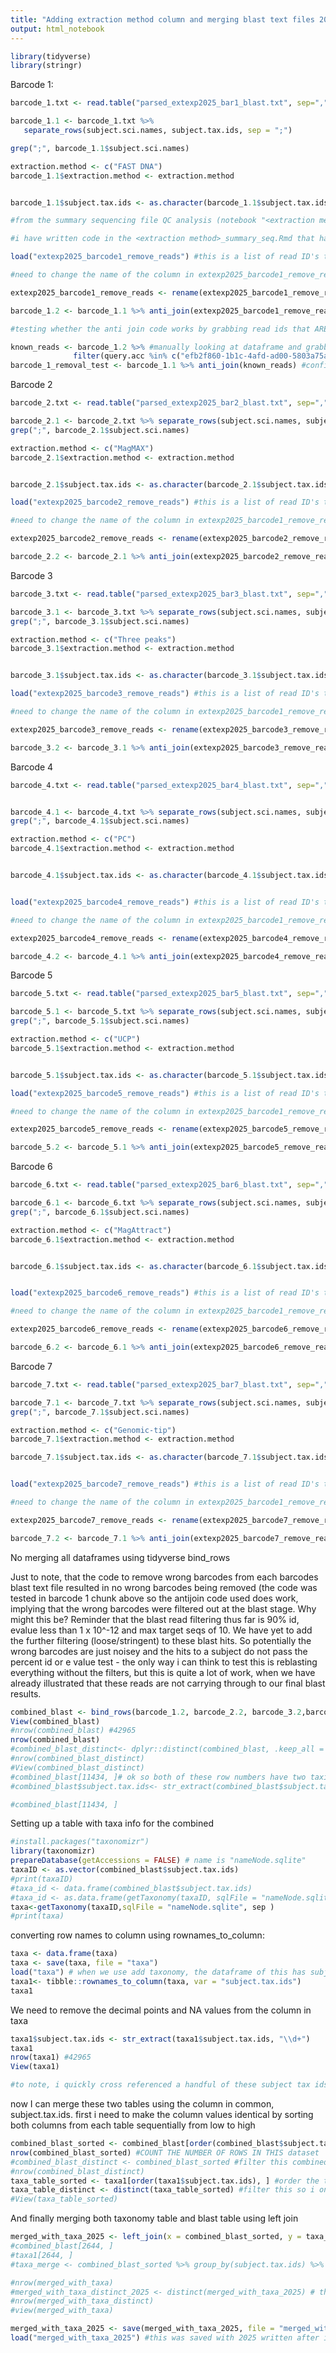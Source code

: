 ```yaml
---
title: "Adding extraction method column and merging blast text files 2025"
output: html_notebook
---
```


```r
library(tidyverse)
library(stringr)
```


Barcode 1:

```r
 
barcode_1.txt <- read.table("parsed_extexp2025_bar1_blast.txt", sep=",", header = TRUE)

barcode_1.1 <- barcode_1.txt %>%
   separate_rows(subject.sci.names, subject.tax.ids, sep = ";")

grep(";", barcode_1.1$subject.sci.names) 

extraction.method <- c("FAST DNA")
barcode_1.1$extraction.method <- extraction.method


barcode_1.1$subject.tax.ids <- as.character(barcode_1.1$subject.tax.ids) # for some reason the bind_rows function below is throwing up an error that some of the subject.tax.id columns are chracters and others are integers across all the barcode text files, so setting every barcodes column to character before merging.

#from the summary sequencing file QC analysis (notebook "<extraction method>_summary_seq.Rmd - there is a unique notebook for each extraction method), I noticed that there were incorrect barcodes (not many across all the extraction methods/barcode summary seq files) mixed in with the barcode of interest. I filtered these out when doing the read QC (no. of reads, max read length etc), but I should also insure that they are being removed in the taxonomy stage too. Now the blast text files in this notebook do not have info on the barcode - i add this info in myself, so theres no way for me to scan the blast text file to find reads assigned to a barcode that shouldn't be there. Instead im going to screen the blast dataframe for read ID's of the incorrect barcodes in the summary seq files and essentially remove these read ID's from the blast text files.

#i have written code in the <extraction method>_summary_seq.Rmd that has extracted the read ID's we want to remove per barcode, so I am just loading these in here but you can go back into the original notebook to see the full code for this.

load("extexp2025_barcode1_remove_reads") #this is a list of read ID's taken from the summary seq file for barcode 1, that were from incorrect barcoodes (barcode/tag switching potentially). These may have already been removed based on the filtering criteria in BLAST, but for completeness, below is code to remove these read ID's from the blast text file for this barcode:

#need to change the name of the column in extexp2025_barcode1_remove_reads from read_id to query.acc (they are the same thing) so we can antijoin these two dataframes using query.acc as the linker column:

extexp2025_barcode1_remove_reads <- rename(extexp2025_barcode1_remove_reads, query.acc = read_id)

barcode_1.2 <- barcode_1.1 %>% anti_join(extexp2025_barcode1_remove_reads) #this says, join these two dataframes, but remove any query.acc variables in extexp2025_barcode1_remove_reads from barcode_1.1 

#testing whether the anti join code works by grabbing read ids that ARE in the blast text file, running antijoin code and seeing if they are removed:

known_reads <- barcode_1.2 %>% #manually looking at dataframe and grabbing first two reads
              filter(query.acc %in% c("efb2f860-1b1c-4afd-ad00-5803a75ad0fa", "fba2901a-3500-4361-8e46-ef1eadbdbf5e"))
barcode_1_removal_test <- barcode_1.1 %>% anti_join(known_reads) #confirms antijoin code works, as this dataset has 5 reads removed, which correspond to the number of reads in known_reads dataset (fb2f860-1b1c-4afd-ad00-5803a75ad0fa has one alignment, fba2901a-3500-4361-8e46-ef1eadbdbf5e has 4 alignments)
```

Barcode 2

```r
 
barcode_2.txt <- read.table("parsed_extexp2025_bar2_blast.txt", sep=",",  header = TRUE)

barcode_2.1 <- barcode_2.txt %>% separate_rows(subject.sci.names, subject.tax.ids, sep = ";")
grep(";", barcode_2.1$subject.sci.names) 

extraction.method <- c("MagMAX")
barcode_2.1$extraction.method <- extraction.method


barcode_2.1$subject.tax.ids <- as.character(barcode_2.1$subject.tax.ids) # for some reason the bind_rows function below is throwing up an error that some of the subject.tax.id columns are chracters and others are integers across all the barcode text files, so setting every barcodes column to character before merging.

load("extexp2025_barcode2_remove_reads") #this is a list of read ID's taken from the summary seq file for barcode 1, that were from incorrect barcoodes (barcode/tag switching potentially). These may have already been removed based on the filtering criteria in BLAST, but for completeness, below is code to remove these read ID's from the blast text file for this barcode:

#need to change the name of the column in extexp2025_barcode1_remove_reads from read_id to query.acc (they are the same thing) so we can antijoin these two dataframes using query.acc as the linker column:

extexp2025_barcode2_remove_reads <- rename(extexp2025_barcode2_remove_reads, query.acc = read_id)

barcode_2.2 <- barcode_2.1 %>% anti_join(extexp2025_barcode2_remove_reads) #this says, join these two dataframes, but remove any query.acc variables in extexp2025_barcodeX_remove_reads from barcode_X.X 

```

Barcode 3

```r
   
barcode_3.txt <- read.table("parsed_extexp2025_bar3_blast.txt", sep=",",  header = TRUE)

barcode_3.1 <- barcode_3.txt %>% separate_rows(subject.sci.names, subject.tax.ids, sep = ";")
grep(";", barcode_3.1$subject.sci.names) 

extraction.method <- c("Three peaks")
barcode_3.1$extraction.method <- extraction.method


barcode_3.1$subject.tax.ids <- as.character(barcode_3.1$subject.tax.ids) # for some reason the bind_rows function below is throwing up an error that some of the subject.tax.id columns are chracters and others are integers across all the barcode text files, so setting every barcodes column to character before merging.

load("extexp2025_barcode3_remove_reads") #this is a list of read ID's taken from the summary seq file for barcode 1, that were from incorrect barcoodes (barcode/tag switching potentially). These may have already been removed based on the filtering criteria in BLAST, but for completeness, below is code to remove these read ID's from the blast text file for this barcode:

#need to change the name of the column in extexp2025_barcode1_remove_reads from read_id to query.acc (they are the same thing) so we can antijoin these two dataframes using query.acc as the linker column:

extexp2025_barcode3_remove_reads <- rename(extexp2025_barcode3_remove_reads, query.acc = read_id)

barcode_3.2 <- barcode_3.1 %>% anti_join(extexp2025_barcode3_remove_reads) #this says, join these two dataframes, but remove any query.acc variables in extexp2025_barcodeX_remove_reads from barcode_X.X 

```

Barcode 4

```r

barcode_4.txt <- read.table("parsed_extexp2025_bar4_blast.txt", sep=",",  header = TRUE)


barcode_4.1 <- barcode_4.txt %>% separate_rows(subject.sci.names, subject.tax.ids, sep = ";")
grep(";", barcode_4.1$subject.sci.names) 

extraction.method <- c("PC")
barcode_4.1$extraction.method <- extraction.method


barcode_4.1$subject.tax.ids <- as.character(barcode_4.1$subject.tax.ids) # for some reason the bind_rows function below is throwing up an error that some of the subject.tax.id columns are chracters and others are integers across all the barcode text files, so setting every barcodes column to character before merging.


load("extexp2025_barcode4_remove_reads") #this is a list of read ID's taken from the summary seq file for barcode 1, that were from incorrect barcoodes (barcode/tag switching potentially). These may have already been removed based on the filtering criteria in BLAST, but for completeness, below is code to remove these read ID's from the blast text file for this barcode:

#need to change the name of the column in extexp2025_barcode1_remove_reads from read_id to query.acc (they are the same thing) so we can antijoin these two dataframes using query.acc as the linker column:

extexp2025_barcode4_remove_reads <- rename(extexp2025_barcode4_remove_reads, query.acc = read_id)

barcode_4.2 <- barcode_4.1 %>% anti_join(extexp2025_barcode4_remove_reads) #this says, join these two dataframes, but remove any query.acc variables in extexp2025_barcodeX_remove_reads from barcode_X.X 
```

Barcode 5

```r

barcode_5.txt <- read.table("parsed_extexp2025_bar5_blast.txt", sep=",",  header = TRUE)

barcode_5.1 <- barcode_5.txt %>% separate_rows(subject.sci.names, subject.tax.ids, sep = ";")
grep(";", barcode_5.1$subject.sci.names) 

extraction.method <- c("UCP")
barcode_5.1$extraction.method <- extraction.method


barcode_5.1$subject.tax.ids <- as.character(barcode_5.1$subject.tax.ids) # for some reason the bind_rows function below is throwing up an error that some of the subject.tax.id columns are chracters and others are integers across all the barcode text files, so setting every barcodes column to character before merging.

load("extexp2025_barcode5_remove_reads") #this is a list of read ID's taken from the summary seq file for barcode 1, that were from incorrect barcoodes (barcode/tag switching potentially). These may have already been removed based on the filtering criteria in BLAST, but for completeness, below is code to remove these read ID's from the blast text file for this barcode:

#need to change the name of the column in extexp2025_barcode1_remove_reads from read_id to query.acc (they are the same thing) so we can antijoin these two dataframes using query.acc as the linker column:

extexp2025_barcode5_remove_reads <- rename(extexp2025_barcode5_remove_reads, query.acc = read_id)

barcode_5.2 <- barcode_5.1 %>% anti_join(extexp2025_barcode5_remove_reads) #this says, join these two dataframes, but remove any query.acc variables in extexp2025_barcodeX_remove_reads from barcode_X.X 
```

Barcode 6

```r

barcode_6.txt <- read.table("parsed_extexp2025_bar6_blast.txt", sep=",",  header = TRUE)

barcode_6.1 <- barcode_6.txt %>% separate_rows(subject.sci.names, subject.tax.ids, sep = ";")
grep(";", barcode_6.1$subject.sci.names) 

extraction.method <- c("MagAttract")
barcode_6.1$extraction.method <- extraction.method


barcode_6.1$subject.tax.ids <- as.character(barcode_6.1$subject.tax.ids) # for some reason the bind_rows function below is throwing up an error that some of the subject.tax.id columns are chracters and others are integers across all the barcode text files, so setting every barcodes column to character before merging.


load("extexp2025_barcode6_remove_reads") #this is a list of read ID's taken from the summary seq file for barcode 1, that were from incorrect barcoodes (barcode/tag switching potentially). These may have already been removed based on the filtering criteria in BLAST, but for completeness, below is code to remove these read ID's from the blast text file for this barcode:

#need to change the name of the column in extexp2025_barcode1_remove_reads from read_id to query.acc (they are the same thing) so we can antijoin these two dataframes using query.acc as the linker column:

extexp2025_barcode6_remove_reads <- rename(extexp2025_barcode6_remove_reads, query.acc = read_id)

barcode_6.2 <- barcode_6.1 %>% anti_join(extexp2025_barcode6_remove_reads) #this says, join these two dataframes, but remove any query.acc variables in extexp2025_barcodeX_remove_reads from barcode_X.X 
```

Barcode 7

```r

barcode_7.txt <- read.table("parsed_extexp2025_bar7_blast.txt", sep=",",  header = TRUE)

barcode_7.1 <- barcode_7.txt %>% separate_rows(subject.sci.names, subject.tax.ids, sep = ";")
grep(";", barcode_7.1$subject.sci.names) 

extraction.method <- c("Genomic-tip")
barcode_7.1$extraction.method <- extraction.method

barcode_7.1$subject.tax.ids <- as.character(barcode_7.1$subject.tax.ids) # for some reason the bind_rows function below is throwing up an error that some of the subject.tax.id columns are chracters and others are integers across all the barcode text files, so setting every barcodes column to character before merging.


load("extexp2025_barcode7_remove_reads") #this is a list of read ID's taken from the summary seq file for barcode 1, that were from incorrect barcoodes (barcode/tag switching potentially). These may have already been removed based on the filtering criteria in BLAST, but for completeness, below is code to remove these read ID's from the blast text file for this barcode:

#need to change the name of the column in extexp2025_barcode1_remove_reads from read_id to query.acc (they are the same thing) so we can antijoin these two dataframes using query.acc as the linker column:

extexp2025_barcode7_remove_reads <- rename(extexp2025_barcode7_remove_reads, query.acc = read_id)

barcode_7.2 <- barcode_7.1 %>% anti_join(extexp2025_barcode7_remove_reads) #this says, join these two dataframes, but remove any query.acc variables in extexp2025_barcodeX_remove_reads from barcode_X.X 

```
No merging all dataframes using tidyverse bind_rows

Just to note, that the code to remove wrong barcodes from each barcodes blast text file resulted in no wrong barcodes being removed (the code was tested in barcode 1 chunk above so the antijoin code used does work, implying that the wrong barcodes were filtered out at the blast stage. Why might this be? Reminder that the blast read filtering thus far is 90% id, evalue less than 1 x 10^-12 and max target seqs of 10. We have yet to add the further filtering (loose/stringent) to these blast hits. So potentially the wrong barcodes are just noisey and the hits to a subject do not pass the percent id or e value test - the only way i can think to test this is reblasting everything without the filters, but this is quite a lot of work, when we have already illustrated that these reads are not carrying through to our final blast results. 
```r
combined_blast <- bind_rows(barcode_1.2, barcode_2.2, barcode_3.2,barcode_4.2,barcode_5.2,barcode_6.2,barcode_7.2)
View(combined_blast)
#nrow(combined_blast) #42965
nrow(combined_blast)
#combined_blast_distinct<- dplyr::distinct(combined_blast, .keep_all = TRUE)
#nrow(combined_blast_distinct)
#View(combined_blast_distinct)
#combined_blast[11434, ]# ok so both of these row numbers have two taxi ids assigned to them. This must be an inherent error in ncbi assignment giving the same species multiple tax ids? to correct this, maybe i use str_split to just take the first entry?
#combined_blast$subject.tax.ids<- str_extract(combined_blast$subject.tax.ids, "\\d+") # the "\\d+" is a regex (regular expression) that means: \d a shorthand character class, which matches all numbers; it is the same as [0-9] and + is plus one or more of the expression. If i had this in brackets "(\\d+))" it would return all numeric values present but without the brackets, just returns one value

#combined_blast[11434, ]
```

Setting up a table with taxa info for the combined

```r
#install.packages("taxonomizr")
library(taxonomizr)
prepareDatabase(getAccessions = FALSE) # name is "nameNode.sqlite"
taxaID <- as.vector(combined_blast$subject.tax.ids)
#print(taxaID)
#taxa_id <- data.frame(combined_blast$subject.tax.ids)
#taxa_id <- as.data.frame(getTaxonomy(taxaID, sqlFile = "nameNode.sqlite",  desiredTaxa = c("superkingdom", "phylum", "genus", "species")))
taxa<-getTaxonomy(taxaID,sqlFile = "nameNode.sqlite", sep ) 
#print(taxa)

```

 converting row names to column using rownames_to_column:
```r
taxa <- data.frame(taxa)
taxa <- save(taxa, file = "taxa")
load("taxa") # when we use add taxonomy, the dataframe of this has subject tax ids from our blast file as a column (properly turned into a column with correct name in the line below this) and all the names only (not taxa ids) of each phylogenetic class associated with the subject tax id
taxa1<- tibble::rownames_to_column(taxa, var = "subject.tax.ids")
taxa1
```

We need to remove the decimal points and NA values from the column in taxa

```r
taxa1$subject.tax.ids <- str_extract(taxa1$subject.tax.ids, "\\d+")
taxa1
nrow(taxa1) #42965
View(taxa1)

#to note, i quickly cross referenced a handful of these subject tax ids by looking them up on ncbi taxonomy databse to confirm that the matches of the class names to a subject tax id are correct. All matched.
```

now I can merge these two tables using the column in common, subject.tax.ids. first i need to make the column values identical by sorting both columns from each table sequentially from low to high
```r

combined_blast_sorted <- combined_blast[order(combined_blast$subject.tax.ids), ] #order the combined blast results (every barcode) by subject tax ID
nrow(combined_blast_sorted) #COUNT THE NUMBER OF ROWS IN THIS dataset
#combined_blast_distinct <- combined_blast_sorted #filter this combined blast dataframe to only retain one hit per read
#nrow(combined_blast_distinct)
taxa_table_sorted <- taxa1[order(taxa1$subject.tax.ids), ] #order the taxonomy table by subject tax ids
taxa_table_distinct <- distinct(taxa_table_sorted) #filter this so i only have one subject tax id entry (rather than 10 of the same subject tax id). This is to reduce the size of this dataset, so that merges succesfully in the next R chunk
#View(taxa_table_sorted) 
```

And finally merging both taxonomy table and blast table using left join
```r
merged_with_taxa_2025 <- left_join(x = combined_blast_sorted, y = taxa_table_distinct, by ="subject.tax.ids") 
#combined_blast[2644, ]
#taxa1[2644, ]
#taxa_merge <- combined_blast_sorted %>% group_by(subject.tax.ids) %>% select(subject.tax.ids) %>% left_join(taxa_table_distinct, by ="subject.tax.ids") %>% na.omit()

#nrow(merged_with_taxa)
#merged_with_taxa_distinct_2025 <- distinct(merged_with_taxa_2025) # this has the exact same number of entries (n = 2290116) as merged_with_taxa. This would filter only out rows if you had any row that was identical in every single column.it doesnt necessarily filter out the exact same read if the other coulmns (such as alignment length) differ slightly between these different read hits. This is somewhat redundant code so is being excluded , as later on in the "loose_stringent_fuiltering" dataset, the filtering on multiple instances of the same read are dealt with.
#nrow(merged_with_taxa_distinct)
#view(merged_with_taxa)

merged_with_taxa_2025 <- save(merged_with_taxa_2025, file = "merged_with_taxa_2025")
load("merged_with_taxa_2025") #this was saved with 2025 written after it but the actual file name loads in without the 2025 bit after it just FYI.

```

